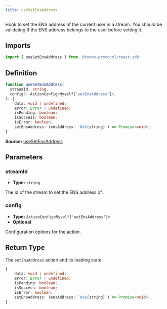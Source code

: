 ```yaml
---
title: useSetEnsAddress
---
```

Hook to set the ENS address of the current user in a stream. You should be validating if the ENS address belongs to the user before setting it.

## Imports

```ts
import { useSetEnsAddress } from '@towns-protocol/react-sdk'
```

## Definition

```ts
function useSetEnsAddress(
  streamId: string,
  config?: ActionConfig<Myself['setEnsAddress']>,
): {
    data: void | undefined;
    error: Error | undefined;
    isPending: boolean;
    isSuccess: boolean;
    isError: boolean;
    setEnsAddress: (ensAddress: `0x${string}`) => Promise<void>;
}
```

**Source:** [useSetEnsAddress](https://github.com/towns-protocol/towns/blob/main/packages/react-sdk/src/useMyMember.ts)

## Parameters

### streamId

- **Type:** `string`

The id of the stream to set the ENS address of.

### config

- **Type:** `ActionConfig<Myself['setEnsAddress']>`
- **Optional**

Configuration options for the action.

## Return Type

The `setEnsAddress` action and its loading state.

```ts
{
    data: void | undefined;
    error: Error | undefined;
    isPending: boolean;
    isSuccess: boolean;
    isError: boolean;
    setEnsAddress: (ensAddress: `0x${string}`) => Promise<void>;
}
```
